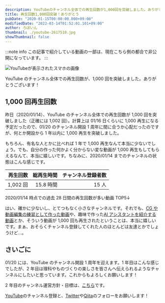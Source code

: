 ```yaml
---
description: YouTubeのチャンネル全体での再生回数が1,000回を突破しました。ありがとうございます！
title: 再生回数1,000回突破！ありがとう
pubDate: "2020-01-15T00:00:00.000+09:00"
modifiedDate: "2022-03-14T01:52:01.101+09:00"
author: ろぼいん
thumbnail: ./youtube-2617510.jpg
showThumbnail: false
---
```



:::note info
この記事で紹介している動画の一部は、現在こちら側の都合で非公開になっています。
:::

![YouTubeが表示されたスマホの画像](./youtube-2617510.jpg)

YouTube のチャンネル全体での再生回数が、1,000 回を突破しました。ありがとうございます！

## 1,000 回再生回数

昨日（2020/01/14）、YouTube のチャンネル全体での再生回数が 1,000 回を突破しました（正確には 1,002 回）。計算上は 01/16 日くらいに 1,000 再生になる予定だったので、01/20 のチャンネル開設 1 周年に間に合うか心配だったのですが、何とか開設から 1 年以内に 1,000 再生を突破しました。

もちろん、有名な人とかに比べれば 1 年で 1,000 再生なんて本当に少ないでしょう。でも、自分の作った何かよく分からない変な動画が 1,000 再生もしてもらえるなんて、本当に嬉しいです。ちなみに、2020/01/14 までのチャンネルの状態はこんな感じです。

| 再生回数 | 総再生時間 | チャンネル登録者数 |
| -------: | ---------: | -----------------: |
| 1,002 回 |  15.8 時間 |              15 人 |

2020/01/14 時点での過去 28 日間の再生回数が多い動画 TOP5↓

<YouTube id="EuYGnp5tZPI" />

<YouTube id="IbuJTiO6Ngs" />

<YouTube id="vYSxeFIwIlg" />

<YouTube id="Odoj6djrVpA" />

<YouTube id="iAsxzF5rrRA" />

はい、確かに少ないし、とてつもなく小さなチャンネルです。それでも、[CG や動画編集の練習として作った動画](https://www.youtube.com/watch?v=EEbTUFrcHx0)や、趣味で作った[AI アシスタントを紹介する動画](https://www.youtube.com/watch?v=0nzVLpGwufw)とか、そういう動画が 1,000 回も再生されたということは、本当に嬉しいです。まぁ、おそらくチャンネル登録してくれた人のほとんどは友達とかでしょうけど...。

## さいごに

01/20 には、YouTube のチャンネル開設 1 周年を迎えます。1 年目はこんな感じでしたが、2 年目は理科やものづくりの楽しさを皆さんへ伝えられるようなチャンネルにしたいと思っています。これからもよろしくお願いします！

2 年目のチャンネル運営方針・目標は、[こちら](https://robot-inventor.github.io/policy_of_youtube_channel.html)です。

[YouTube](https://www.youtube.com/channel/UCJFnl1HIx-atCMWnDcKBrfw)のチャンネル登録と、[Twitter](https://twitter.com/keita_roboin)や[Qiita](https://qiita.com/Robot-Inventor)のフォローをお願いします！
